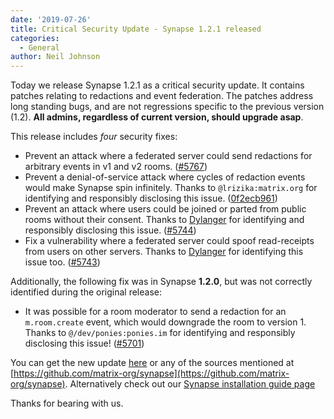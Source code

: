 ```yaml
---
date: '2019-07-26'
title: Critical Security Update - Synapse 1.2.1 released
categories:
  - General
author: Neil Johnson
---
```


Today we release Synapse 1.2.1 as a critical security update. It contains patches relating to redactions and event federation. The patches address long standing bugs, and are not regressions specific to the previous version (1.2).  __All admins, regardless of current version, should upgrade asap__.

This release includes *four* security fixes:

- Prevent an attack where a federated server could send redactions for arbitrary events in v1 and v2 rooms. ([\#5767](https://github.com/matrix-org/synapse/issues/5767))
- Prevent a denial-of-service attack where cycles of redaction events would make Synapse spin infinitely. Thanks to `@lrizika:matrix.org` for identifying and responsibly disclosing this issue. ([0f2ecb961](https://github.com/matrix-org/synapse/commit/0f2ecb961))
- Prevent an attack where users could be joined or parted from public rooms without their consent. Thanks to [Dylanger](https://github.com/dylangerdaly) for identifying and responsibly disclosing this issue. ([\#5744](https://github.com/matrix-org/synapse/issues/5744))
- Fix a vulnerability where a federated server could spoof read-receipts from
  users on other servers. Thanks to [Dylanger](https://github.com/dylangerdaly) for identifying this issue too. ([\#5743](https://github.com/matrix-org/synapse/issues/5743))

Additionally, the following fix was in Synapse **1.2.0**, but was not correctly
identified during the original release:

- It was possible for a room moderator to send a redaction for an `m.room.create` event, which would downgrade the room to version 1. Thanks to `@/dev/ponies:ponies.im` for identifying and responsibly disclosing this issue! ([\#5701](https://github.com/matrix-org/synapse/issues/5701))

You can get the new update [here](https://github.com/matrix-org/synapse/releases/tag/v1.2.1) or any of the sources mentioned at [https://github.com/matrix-org/synapse](https://github.com/matrix-org/synapse). Alternatively check out our [Synapse installation guide page](https://matrix.org/docs/guides/installing-synapse)


Thanks for bearing with us.
